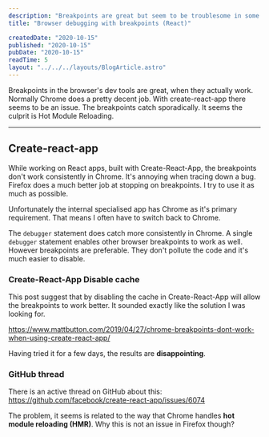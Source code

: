 ```yaml
---
description: "Breakpoints are great but seem to be troublesome in some cases"
title: "Browser debugging with breakpoints (React)"

createdDate: "2020-10-15"
published: "2020-10-15"
pubDate: "2020-10-15"
readTime: 5
layout: "../../../layouts/BlogArticle.astro"
---
```


Breakpoints in the browser's dev tools are great, when they actually work. Normally Chrome does a pretty decent job. With create-react-app there seems to be an issue. The breakpoints catch sporadically. It seems the culprit is Hot Module Reloading.

---

## Create-react-app

While working on React apps, built with Create-React-App, the breakpoints don't work consistently in Chrome. It's annoying when tracing down a bug. Firefox does a much better job at stopping on breakpoints. I try to use it as much as possible.

Unfortunately the internal specialised app has Chrome as it's primary requirement. That means I often have to switch back to Chrome.

The `debugger` statement does catch more consistently in Chrome. A single `debugger` statement enables other browser breakpoints to work as well. However breakpoints are preferable. They don't pollute the code and it's much easier to disable.

### Create-React-App Disable cache

This post suggest that by disabling the cache in Create-React-App will allow the breakpoints to work better. It sounded exactly like the solution I was looking for.

https://www.mattbutton.com/2019/04/27/chrome-breakpoints-dont-work-when-using-create-react-app/

Having tried it for a few days, the results are **disappointing**.

### GitHub thread

There is an active thread on GitHub about this:
https://github.com/facebook/create-react-app/issues/6074

The problem, it seems is related to the way that Chrome handles **hot module reloading (HMR)**. Why this is not an issue in Firefox though?
